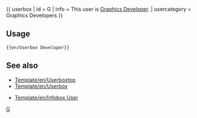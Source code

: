 {{ userbox
| id           = G <!-- no image yet, no styles set-->
| info         = This user is [[Category/en/Graphics Developers|Graphics Developer]].
<includeonly>| usercategory = Graphics Developers</includeonly>
}}<noinclude>{{en/-}}

==Usage==
<pre>
{{en/Userbox Developer}}
</pre>

==See also==
* [[Template/en/Userboxtop]]
* [[Template/en/Userbox‎]]

* [[Template/en/Infobox User]]

[[Category:en/User Templates|G]]</noinclude>